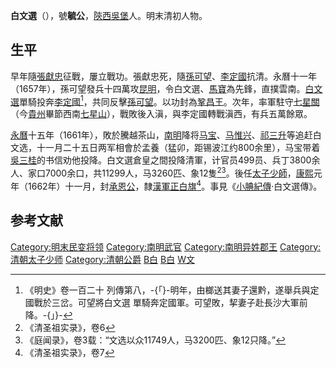 '''白文選'''（{{bd|1615年||1675年||catIdx=Bai,白}}），號'''毓公'''，[[陝西|陝西]][[吳堡|吳堡]]人。明末清初人物。

== 生平 ==
早年隨[[張獻忠|張獻忠]]征戰，屢立戰功。張獻忠死，隨[[孫可望|孫可望]]、[[李定國|李定國]]抗清。永曆十一年（1657年），孫可望發兵十四萬攻[[昆明|昆明]]，令白文選、[[马宝_(吴周)|馬寶]]為先鋒，直撲雲南。[[白文選|白文選]]單騎投奔[[李定國|李定國]]<ref>《明史》卷一百二十 列傳第八，-{「}-明年，由榔送其妻子還黔，遂舉兵與定國戰於三岔。可望將白文選 單騎奔定國軍。可望敗，挈妻子赴長沙大軍前降。-{」}-</ref>，共同反擊[[孫可望|孫可望]]。以功封為[[鞏昌王|鞏昌王]]。次年，率軍駐守[[七星關|七星關]]（今[[貴州|貴州]]畢節西南[[七星山|七星山]]），戰敗後入滇，與李定國轉戰滇西，有兵五萬餘眾。

[[永曆_(南明)|永曆]]十五年（1661年），敗於騰越茶山，[[南明|南明]]降将[[馬寶_(吳周)|马宝]]、[[马惟兴|马惟兴]]、[[祁三升|祁三升]]等追赶白文选，十一月二十五日两军相會於孟養（猛卯，距锡波江约800余里），马宝带着[[吳三桂|吳三桂]]的书信劝他投降。白文選倉皇之間投降清軍，计官员499员、兵丁3800余人、家口7000余口，共11299人，马3260匹、象12隻<ref>《清圣祖实录》，卷6</ref><ref>《庭闻录》，卷3载：“文选以众11749人，马3200匹、象12只降。”</ref>。後任[[太子少師|太子少師]]，[[康熙|康熙]]元年（1662年）十一月，封[[承恩公|承恩公]]，隸[[漢軍正白旗|漢軍正白旗]]<ref>《清圣祖实录》，卷7</ref>。事見《[[小腆紀傳|小腆紀傳]]·白文選傳》。

==参考文献==
{{reflist}}

[[Category:明末民变将领|Category:明末民变将领]]
[[Category:南明武官|Category:南明武官]]
[[Category:南明异姓郡王|Category:南明异姓郡王]]
[[Category:清朝太子少师|Category:清朝太子少师]]
[[Category:清朝公爵|Category:清朝公爵]]
[[Category:正白旗漢軍人|B白]]
[[Category:吳堡人|B白]]
[[Category:白姓|W文]]